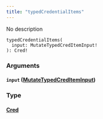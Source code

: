 ```yaml
---
title: "typedCredentialItems"
---
```


No description

```
typedCredentialItems(
  input: MutateTypedCredItemInput!
): Cred!

```

### Arguments[](#arguments "Direct link to heading")

#### `input` ([MutateTypedCredItemInput](/developer/graphql-api/references/inputs/mutate-typed-cred-item-input))[](#input-mutatetypedcrediteminput "Direct link to heading")

### Type[](#type "Direct link to heading")

#### [Cred](/developer/graphql-api/references/objects/cred)[](#cred "Direct link to heading")